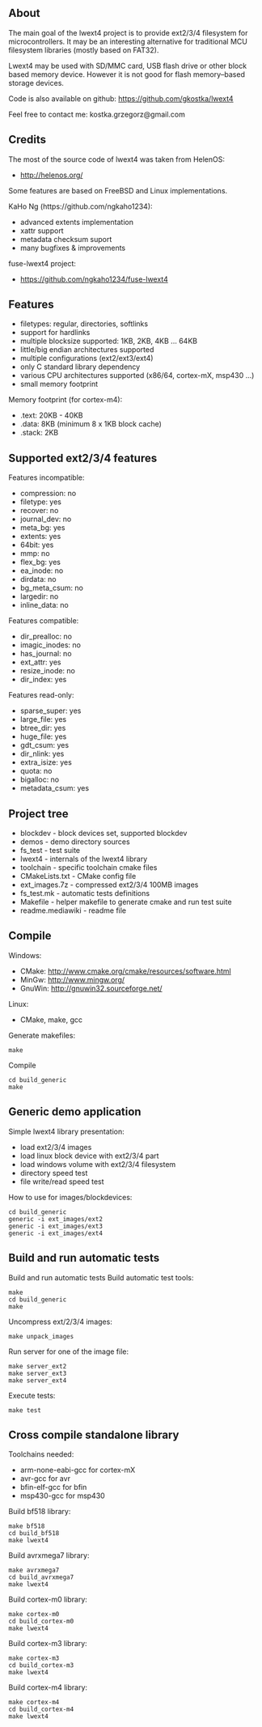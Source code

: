 ==About==

The main goal of the lwext4 project is to provide ext2/3/4 filesystem for microcontrollers. It may be an interesting alternative for traditional MCU filesystem libraries (mostly based on FAT32).

Lwext4 may be used with SD/MMC card, USB flash drive or other block based memory device. However it is not good for flash memory–based storage devices.

Code is also available on github:
https://github.com/gkostka/lwext4

Feel free to contact me:
kostka.grzegorz@gmail.com

==Credits==

The most of the source code of lwext4 was taken from HelenOS:
* http://helenos.org/
Some features are based on FreeBSD and Linux implementations.

KaHo Ng (https://github.com/ngkaho1234):
* advanced extents implementation
* xattr support
* metadata checksum suport
* many bugfixes & improvements

fuse-lwext4 project:
* https://github.com/ngkaho1234/fuse-lwext4

==Features==

* filetypes: regular, directories, softlinks
* support for hardlinks
* multiple blocksize supported: 1KB, 2KB, 4KB ... 64KB
* little/big endian architectures supported
* multiple configurations (ext2/ext3/ext4)
* only C standard library dependency
* various CPU architectures supported (x86/64, cortex-mX, msp430 ...)
* small memory footprint


;Memory footprint (for cortex-m4):
* .text:  20KB - 40KB 
* .data:  8KB         (minimum 8 x 1KB  block cache)
* .stack: 2KB

==Supported ext2/3/4 features==
;Features incompatible:
*  compression: no
*  filetype: yes
*  recover: no
*  journal_dev: no
*  meta_bg: yes
*  extents: yes
*  64bit: yes
*  mmp: no
*  flex_bg: yes
*  ea_inode: no
*  dirdata: no
*  bg_meta_csum: no
*  largedir: no
*  inline_data: no
;Features compatible:
*  dir_prealloc: no
*  imagic_inodes: no
*  has_journal: no
*  ext_attr: yes
*  resize_inode: no
*  dir_index: yes
;Features read-only:
*  sparse_super: yes
*  large_file: yes
*  btree_dir: yes
*  huge_file: yes
*  gdt_csum: yes
*  dir_nlink: yes
*  extra_isize: yes
*  quota: no
*  bigalloc: no
*  metadata_csum: yes


==Project tree==
*  blockdev         - block devices set, supported blockdev
*  demos            - demo directory sources
*  fs_test          - test suite
*  lwext4           - internals of the lwext4 library
*  toolchain        - specific toolchain cmake files
*  CMakeLists.txt   - CMake config file
*  ext_images.7z    - compressed ext2/3/4 100MB images
*  fs_test.mk       - automatic tests definitions
*  Makefile         - helper makefile to generate cmake and run test suite
*  readme.mediawiki - readme file
  
==Compile==
Windows:
* CMake:  http://www.cmake.org/cmake/resources/software.html
* MinGw:  http://www.mingw.org/
* GnuWin: http://gnuwin32.sourceforge.net/ 

Linux:
* CMake, make, gcc

;Generate makefiles:
 make

;Compile
 cd build_generic
 make


==Generic demo application==
Simple lwext4 library presentation:
* load ext2/3/4 images
* load linux block device with ext2/3/4 part
* load windows volume with ext2/3/4 filesystem 
* directory speed test
* file write/read speed test

How to use for images/blockdevices:
 cd build_generic
 generic -i ext_images/ext2 
 generic -i ext_images/ext3 
 generic -i ext_images/ext4 


==Build and run automatic tests==
Build and run automatic tests
Build automatic test tools:
 make
 cd build_generic
 make
Uncompress ext/2/3/4 images:
 make unpack_images
Run server for one of the image file:
 make server_ext2
 make server_ext3
 make server_ext4
Execute tests:
 make test

==Cross compile standalone library==
Toolchains needed:
* arm-none-eabi-gcc for cortex-mX
* avr-gcc for avr
* bfin-elf-gcc for bfin
* msp430-gcc for msp430


Build bf518 library:
 make bf518
 cd build_bf518
 make lwext4

Build avrxmega7 library:
 make avrxmega7
 cd build_avrxmega7
 make lwext4

Build cortex-m0 library:
 make cortex-m0
 cd build_cortex-m0
 make lwext4

Build cortex-m3 library:
 make cortex-m3
 cd build_cortex-m3
 make lwext4

Build cortex-m4 library:
 make cortex-m4
 cd build_cortex-m4
 make lwext4

